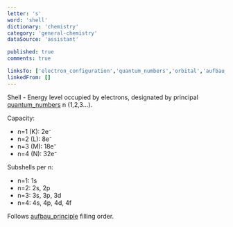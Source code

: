 ```yaml
---
letter: 's'
word: 'shell'
dictionary: 'chemistry'
category: 'general-chemistry'
dataSource: 'assistant'

published: true
comments: true

linksTo: ['electron_configuration','quantum_numbers','orbital','aufbau_principle']
linkedFrom: []
---
```


<a id="shell">Shell</a> - Energy level occupied by electrons, designated by principal [quantum_numbers](#quantum_numbers) n (1,2,3...).

Capacity:
- n=1 (K): 2e⁻
- n=2 (L): 8e⁻
- n=3 (M): 18e⁻
- n=4 (N): 32e⁻

Subshells per n:
- n=1: 1s
- n=2: 2s, 2p
- n=3: 3s, 3p, 3d
- n=4: 4s, 4p, 4d, 4f

Follows [aufbau_principle](#aufbau_principle) filling order.
